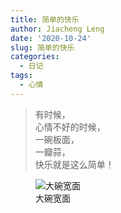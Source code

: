 ```yaml
---
title: 简单的快乐
author: Jiacheng Leng
date: '2020-10-24'
slug: 简单的快乐
categories:
  - 日记
tags:
  - 心情
---
```


> 有时候，  
心情不好的时候，  
一碗板面，  
一瓣蒜，  
快乐就是这么简单！

![大碗宽面](/2020-10-24-简单的快乐/index_files/微信图片_20201024164912.jpg)